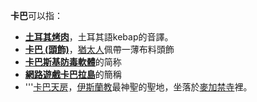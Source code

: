 {{noteTA
|1=zh-hans:卡巴斯基杀毒软件; zh-hant:卡巴斯基防毒軟體;
}}
'''卡巴'''可以指：
* '''[[土耳其烤肉|土耳其烤肉]]'''，土耳其語kebap的音譯。
* '''[[卡巴_(頭飾)|卡巴 (頭飾)]]'''，[[猶太人|猶太人]]佩帶一薄布料頭飾
* '''[[卡巴斯基|卡巴斯基防毒軟體]]'''的简称
* '''[[卡巴拉島Online|網路遊戲卡巴拉島]]'''的簡稱
* '''[[卡巴天房|卡巴天房]]，[[伊斯蘭教|伊斯蘭教]]最神聖的聖地，坐落於[[麥加|麥加]][[禁寺|禁寺]]裡。
{{disambig|K|Cat=二字译名消歧义}}
